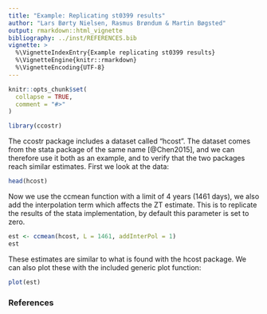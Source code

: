 ```yaml
---
title: "Example: Replicating st0399 results"
author: "Lars Børty Nielsen, Rasmus Brøndum & Martin Bøgsted"
output: rmarkdown::html_vignette
bibliography: ../inst/REFERENCES.bib
vignette: >
  %\VignetteIndexEntry{Example replicating st0399 results}
  %\VignetteEngine{knitr::rmarkdown}
  %\VignetteEncoding{UTF-8}
---
```


```r
knitr::opts_chunk$set(
  collapse = TRUE,
  comment = "#>"
)
```

```r
library(ccostr)
```


The ccostr package includes a dataset called "hcost". The dataset comes from the stata package of the same name [@Chen2015], and we can therefore use it both as an example, and to verify that the two packages reach similar estimates. First we look at the data:
```r
head(hcost)
```


Now we use the ccmean function with a limit of 4 years (1461 days), we also add the interpolation term which affects the ZT estimate. This is to replicate the results of the stata implementation, by default this parameter is set to zero.
```r
est <- ccmean(hcost, L = 1461, addInterPol = 1)
est
```


These estimates are similar to what is found with the hcost package. We can also plot these with the included generic plot function:
```r
plot(est)
```

### References
